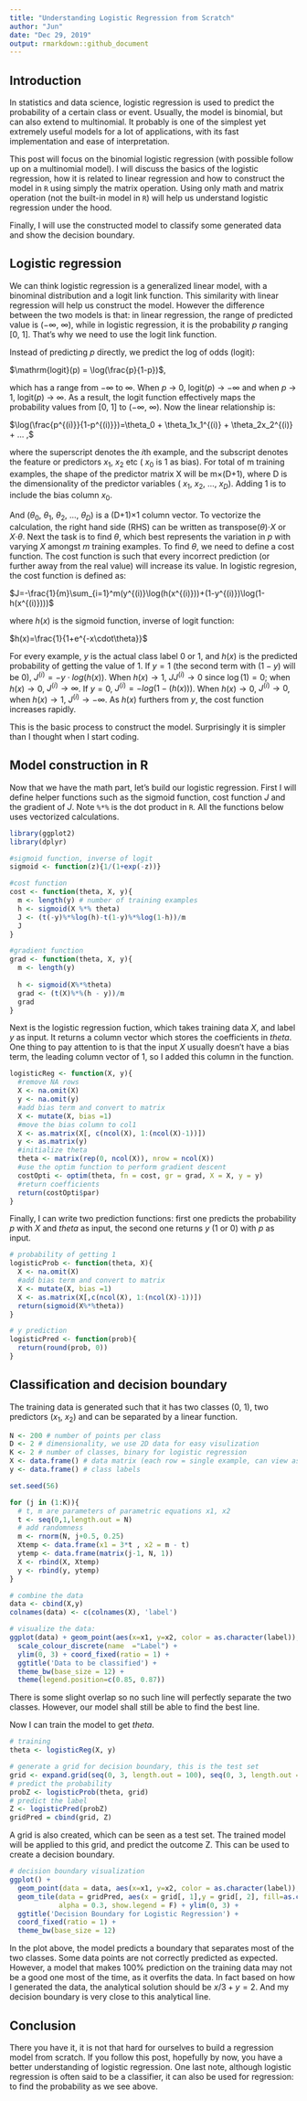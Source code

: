 ```yaml
---
title: "Understanding Logistic Regression from Scratch"
author: "Jun"
date: "Dec 29, 2019"
output: rmarkdown::github_document
---
```


## Introduction

In statistics and data science, logistic regression is used to predict the probability of a certain class or event. Usually, the model is binomial, but can also extend to multinomial. It probably is one of the simplest yet extremely useful models for a lot of applications, with its fast implementation and ease of interpretation.

This post will focus on the binomial logistic regression (with possible follow up on a multinomial model). I will discuss the basics of the logistic regression, how it is related to linear regression and how to construct the model in `R` using simply the matrix operation. Using only math and matrix operation (not the built-in model in `R`) will help us understand logistic regression under the hood.

Finally, I will use the constructed model to classify some generated data and show the decision boundary.

## Logistic regression

We can think logistic regression is a generalized linear model, with a binominal distribution and a logit link function. This similarity with linear regression will help us construct the model. However the difference between the two models is that: in linear regression, the range of predicted value is ($-\infty$, $\infty$), while in logistic regression, it is the probability $p$ ranging [0, 1]. That’s why we need to use the logit link function.

Instead of predicting $p$ directly, we predict the log of odds (logit):

$\mathrm{logit}(p) = \log(\frac{p}{1-p})$,

which has a range from $-\infty$ to $\infty$. When $p$ → 0, logit($p$) → $-\infty$ and when $p$ → 1, logit($p$) → $\infty$. As a result, the logit function effectively maps the probability values from [0, 1] to ($-\infty$, $\infty$). Now the linear relationship is:

$\log(\frac{p^{(i)}}{1-p^{(i)}})=\theta_0 + \theta_1x_1^{(i)} + \theta_2x_2^{(i)} + … ,$

where the superscript denotes the *i*th example, and the subscript denotes the feature or predictors $x_1$, $x_2$ etc ( $x_0$ is 1 as bias). For total of m training examples, the shape of the predictor matrix X will be m×(D+1), where D is the dimensionality of the predictor variables ( $x_1$, $x_2$, …, $x_D$). Adding 1 is to include the bias column $x_0$.

And ($\theta_0$, $\theta_1$, $\theta_2$, …, $\theta_D$) is a (D+1)×1 column vector. To vectorize the calculation, the right hand side (RHS) can be written as transpose($\theta$)⋅$X$ or $X$⋅$\theta$. Next the task is to find $\theta$, which best represents the variation in $p$ with varying $X$ amongst $m$ training examples.
To find $\theta$, we need to define a cost function. The cost function is such that every incorrect prediction (or further away from the real value) will increase its value. In logistic regresion, the cost function is defined as:

$J=-\frac{1}{m}\sum_{i=1}^m(y^{(i)}\log(h(x^{(i)}))+(1-y^{(i)})\log(1-h(x^{(i)})))$

where $h(x)$ is the sigmoid function, inverse of logit function:

$h(x)=\frac{1}{1+e^{-x\cdot\theta}}$

For every example, $y$ is the actual class label 0 or 1, and $h(x)$ is the predicted probability of getting the value of 1. If $y = 1$ (the second term with $(1-y)$ will be 0), $J^{(i)} = -y⋅log(h(x))$. When $h(x) → 1$, $JJ^{(i)} → 0$ since $\log(1) = 0$; when $h(x) → 0$, $J^{(i)} → \infty$. If $y = 0$, $J^{(i)} = -log(1-(h(x)))$. When $h(x) → 0$, $J^{(i)} → 0$, when $h(x) → 1$, $J^{(i)} → -\infty$. As $h(x)$ furthers from $y$, the cost function increases rapidly.

This is the basic process to construct the model. Surprisingly it is simpler than I thought when I start coding.

## Model construction in R

Now that we have the math part, let’s build our logistic regression. First I will define helper functions such as the sigmoid function, cost function $J$ and the gradient of $J$. Note `%*%` is the dot product in `R`. All the functions below uses vectorized calculations.

```r
library(ggplot2)
library(dplyr)

#sigmoid function, inverse of logit
sigmoid <- function(z){1/(1+exp(-z))}

#cost function
cost <- function(theta, X, y){
  m <- length(y) # number of training examples
  h <- sigmoid(X %*% theta)
  J <- (t(-y)%*%log(h)-t(1-y)%*%log(1-h))/m
  J
}

#gradient function
grad <- function(theta, X, y){
  m <- length(y) 
  
  h <- sigmoid(X%*%theta)
  grad <- (t(X)%*%(h - y))/m
  grad
}
```

Next is the logistic regression fuction, which takes training data $X$, and label $y$ as input. It returns a column vector which stores the coefficients in $theta$. One thing to pay attention to is that the input $X$ usually doesn’t have a bias term, the leading column vector of 1, so I added this column in the function.

```r
logisticReg <- function(X, y){
  #remove NA rows
  X <- na.omit(X)
  y <- na.omit(y)
  #add bias term and convert to matrix
  X <- mutate(X, bias =1)
  #move the bias column to col1
  X <- as.matrix(X[, c(ncol(X), 1:(ncol(X)-1))])
  y <- as.matrix(y)
  #initialize theta
  theta <- matrix(rep(0, ncol(X)), nrow = ncol(X))
  #use the optim function to perform gradient descent
  costOpti <- optim(theta, fn = cost, gr = grad, X = X, y = y)
  #return coefficients
  return(costOpti$par)
}
```

Finally, I can write two prediction functions: first one predicts the probability $p$ with $X$ and $theta$ as input, the second one returns $y$ (1 or 0) with $p$ as input.

```r
# probability of getting 1
logisticProb <- function(theta, X){
  X <- na.omit(X)
  #add bias term and convert to matrix
  X <- mutate(X, bias =1)
  X <- as.matrix(X[,c(ncol(X), 1:(ncol(X)-1))])
  return(sigmoid(X%*%theta))
}

# y prediction
logisticPred <- function(prob){
  return(round(prob, 0))
}
```
## Classification and decision boundary

The training data is generated such that it has two classes (0, 1), two predictors ($x_1$, $x_2$) and can be separated by a linear function.

```r
N <- 200 # number of points per class
D <- 2 # dimensionality, we use 2D data for easy visulization
K <- 2 # number of classes, binary for logistic regression
X <- data.frame() # data matrix (each row = single example, can view as xy coordinates)
y <- data.frame() # class labels

set.seed(56)

for (j in (1:K)){
  # t, m are parameters of parametric equations x1, x2
  t <- seq(0,1,length.out = N) 
  # add randomness 
  m <- rnorm(N, j+0.5, 0.25) 
  Xtemp <- data.frame(x1 = 3*t , x2 = m - t) 
  ytemp <- data.frame(matrix(j-1, N, 1))
  X <- rbind(X, Xtemp)
  y <- rbind(y, ytemp)
}

# combine the data
data <- cbind(X,y)
colnames(data) <- c(colnames(X), 'label')

# visualize the data:
ggplot(data) + geom_point(aes(x=x1, y=x2, color = as.character(label)), size = 2) + 
  scale_colour_discrete(name  ="Label") + 
  ylim(0, 3) + coord_fixed(ratio = 1) +
  ggtitle('Data to be classified') +
  theme_bw(base_size = 12) +
  theme(legend.position=c(0.85, 0.87))
```

There is some slight overlap so no such line will perfectly separate the two classes. However, our model shall still be able to find the best line.

Now I can train the model to get $theta$.


```r
# training
theta <- logisticReg(X, y)

# generate a grid for decision boundary, this is the test set
grid <- expand.grid(seq(0, 3, length.out = 100), seq(0, 3, length.out = 100))
# predict the probability
probZ <- logisticProb(theta, grid)
# predict the label
Z <- logisticPred(probZ)
gridPred = cbind(grid, Z)
```

A grid is also created, which can be seen as a test set. The trained model will be applied to this grid, and predict the outcome Z. This can be used to create a decision boundary.

```r
# decision boundary visualization
ggplot() +   
  geom_point(data = data, aes(x=x1, y=x2, color = as.character(label)), size = 2, show.legend = F) + 
  geom_tile(data = gridPred, aes(x = grid[, 1],y = grid[, 2], fill=as.character(Z)), 
            alpha = 0.3, show.legend = F) + ylim(0, 3) +
  ggtitle('Decision Boundary for Logistic Regression') +
  coord_fixed(ratio = 1) +
  theme_bw(base_size = 12) 
```

In the plot above, the model predicts a boundary that separates most of the two classes. Some data points are not correctly predicted as expected. However, a model that makes 100% prediction on the training data may not be a good one most of the time, as it overfits the data. In fact based on how I generated the data, the analytical solution should be $x/3 + y = 2$. And my decision boundary is very close to this analytical line.

## Conclusion
There you have it, it is not that hard for ourselves to build a regression model from scratch. If you follow this post, hopefully by now, you have a better understanding of logistic regression. One last note, although logistic regression is often said to be a classifier, it can also be used for regression: to find the probability as we see above.


